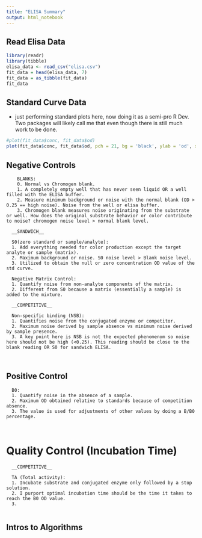 ```yaml
---
title: "ELISA Summary"
output: html_notebook
---
```


## Read Elisa Data

```r
library(readr)
library(tibble)
elisa_data <- read_csv("elisa.csv")
fit_data = head(elisa_data, 7)
fit_data = as_tibble(fit_data)
fit_data
```


## Standard Curve Data

- just performing standard plots here, now doing it as a semi-pro R Dev. Two packages will likely call me that even though there is still much work to be done.

```r
#plot(fit_data$conc, fit_data$od)
plot(fit_data$conc, fit_data$od, pch = 21, bg = 'black', ylab = 'od', xlab = 'concentration')
```

## Negative Controls
        
        BLANKS:
        0. Normal vs Chromogen blank.
        1. A completely empty well that has never seen liquid OR a well filled with the ELISA buffer.
        2. Measure minimum background or noise with the normal blank (OD > 0.25 == high noise). Noise from the well or elisa buffer.
        3. Chromogen blank measures noise originating from the substrate or well. How does the original substrate behavior or color contribute to noise? chromogen noise level > normal blank level. 
        
      __SANDWICH__
        
      S0(zero standard or sample/analyte):
      1. Add everything needed for color production except the target analyte or sample (matrix).
      2. Maximum background or noise. S0 noise level > Blank noise level.
      3. Utilized to obtain the null or zero concentration OD value of the std curve.
      
      Negative Matrix Control:
      1. Quantify noise from non-analyte components of the matrix. 
      2. Different from S0 because a matrix (essentially a sample) is added to the mixture.
      
      __COMPETITIVE__
      
      Non-specific binding (NSB):
      1. Quantifies noise from the conjugated enzyme or competitor. 
      2. Maximum noise derived by sample absence vs minimum noise derived by sample presence.
      3. A key point here is NSB is not the expected phenomenom so noise here should not be high (<0.25). This reading should be close to the blank reading OR S0 for sandwich ELISA.
        
        
## Positive Control
      
      B0:
      1. Quantify noise in the absence of a sample. 
      2. Maximum OD obtained relative to standards because of competition absence.
      3. The value is used for adjustments of other values by doing a B/B0 percentage.
      
      
# Quality Control (Incubation Time)

      __COMPETITIVE__
      
      TA (Total activity):
      1. Incubate substrate and conjugated enzyme only followed by a stop solution.
      2. I purport optimal incubation time should be the time it takes to reach the B0 OD value.
      3. 
      





## Intros to Algorithms
